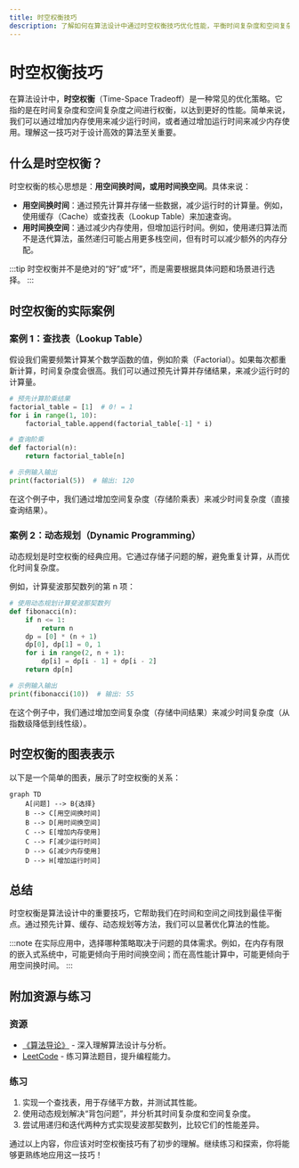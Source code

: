 ```yaml
---
title: 时空权衡技巧
description: 了解如何在算法设计中通过时空权衡技巧优化性能，平衡时间复杂度和空间复杂度。
---
```


# 时空权衡技巧

在算法设计中，**时空权衡**（Time-Space Tradeoff）是一种常见的优化策略。它指的是在时间复杂度和空间复杂度之间进行权衡，以达到更好的性能。简单来说，我们可以通过增加内存使用来减少运行时间，或者通过增加运行时间来减少内存使用。理解这一技巧对于设计高效的算法至关重要。

## 什么是时空权衡？

时空权衡的核心思想是：**用空间换时间，或用时间换空间**。具体来说：

- **用空间换时间**：通过预先计算并存储一些数据，减少运行时的计算量。例如，使用缓存（Cache）或查找表（Lookup Table）来加速查询。
- **用时间换空间**：通过减少内存使用，但增加运行时间。例如，使用递归算法而不是迭代算法，虽然递归可能占用更多栈空间，但有时可以减少额外的内存分配。

:::tip
时空权衡并不是绝对的“好”或“坏”，而是需要根据具体问题和场景进行选择。
:::

## 时空权衡的实际案例

### 案例 1：查找表（Lookup Table）

假设我们需要频繁计算某个数学函数的值，例如阶乘（Factorial）。如果每次都重新计算，时间复杂度会很高。我们可以通过预先计算并存储结果，来减少运行时的计算量。

```python
# 预先计算阶乘结果
factorial_table = [1]  # 0! = 1
for i in range(1, 10):
    factorial_table.append(factorial_table[-1] * i)

# 查询阶乘
def factorial(n):
    return factorial_table[n]

# 示例输入输出
print(factorial(5))  # 输出: 120
```

在这个例子中，我们通过增加空间复杂度（存储阶乘表）来减少时间复杂度（直接查询结果）。

### 案例 2：动态规划（Dynamic Programming）

动态规划是时空权衡的经典应用。它通过存储子问题的解，避免重复计算，从而优化时间复杂度。

例如，计算斐波那契数列的第 n 项：

```python
# 使用动态规划计算斐波那契数列
def fibonacci(n):
    if n <= 1:
        return n
    dp = [0] * (n + 1)
    dp[0], dp[1] = 0, 1
    for i in range(2, n + 1):
        dp[i] = dp[i - 1] + dp[i - 2]
    return dp[n]

# 示例输入输出
print(fibonacci(10))  # 输出: 55
```

在这个例子中，我们通过增加空间复杂度（存储中间结果）来减少时间复杂度（从指数级降低到线性级）。

## 时空权衡的图表表示

以下是一个简单的图表，展示了时空权衡的关系：

```mermaid
graph TD
    A[问题] --> B{选择}
    B --> C[用空间换时间]
    B --> D[用时间换空间]
    C --> E[增加内存使用]
    C --> F[减少运行时间]
    D --> G[减少内存使用]
    D --> H[增加运行时间]
```

## 总结

时空权衡是算法设计中的重要技巧，它帮助我们在时间和空间之间找到最佳平衡点。通过预先计算、缓存、动态规划等方法，我们可以显著优化算法的性能。

:::note
在实际应用中，选择哪种策略取决于问题的具体需求。例如，在内存有限的嵌入式系统中，可能更倾向于用时间换空间；而在高性能计算中，可能更倾向于用空间换时间。
:::

## 附加资源与练习

### 资源
- [《算法导论》](https://mitpress.mit.edu/books/introduction-algorithms) - 深入理解算法设计与分析。
- [LeetCode](https://leetcode.com/) - 练习算法题目，提升编程能力。

### 练习
1. 实现一个查找表，用于存储平方数，并测试其性能。
2. 使用动态规划解决“背包问题”，并分析其时间复杂度和空间复杂度。
3. 尝试用递归和迭代两种方式实现斐波那契数列，比较它们的性能差异。

通过以上内容，你应该对时空权衡技巧有了初步的理解。继续练习和探索，你将能够更熟练地应用这一技巧！
